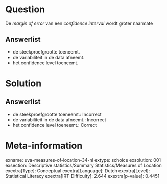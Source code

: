 Question
========

De *margin of error* van een *confidence interval* wordt groter naarmate

Answerlist
----------

* de steekproefgrootte toeneemt.
* de variabiliteit in de data afneemt.
* het confidence level toeneemt.

Solution
========

Answerlist
----------

* de steekproefgrootte toeneemt.: Incorrect
* de variabiliteit in de data afneemt.: Incorrect
* het confidence level toeneemt.: Correct

Meta-information
================
exname: uva-measures-of-location-34-nl
extype: schoice
exsolution: 001
exsection: Descriptive statistics/Summary Statistics/Measures of Location
exextra[Type]: Conceptual
exextra[Language]: Dutch
exextra[Level]: Statistical Literacy
exextra[IRT-Difficulty]: 2.644
exextra[p-value]: 0.4451
